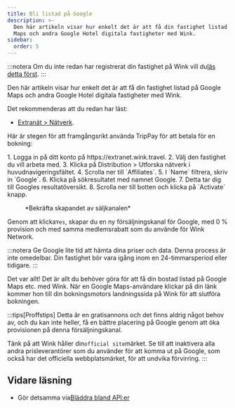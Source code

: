 ```yaml
---
title: Bli listad på Google
description: >-
  Den här artikeln visar hur enkelt det är att få din fastighet listad på Google
  Maps och andra Google Hotel digitala fastigheter med Wink.
sidebar:
  order: 5
---
```


:::notera
Om du inte redan har registrerat din fastighet på Wink vill du[läs detta först](/extranet/what-is-extranet).&#x20;
:::

Den här artikeln visar hur enkelt det är att få din fastighet listad på Google Maps och andra Google Hotel digitala fastigheter med Wink.

Det rekommenderas att du redan har läst:

* [Extranät > Nätverk](/extranet/network/).

Här är stegen för att framgångsrikt använda TripPay för att betala för en bokning:

<Steps>
  1. Logga in på ditt konto på https://extranet.wink.travel.
  2. Välj den fastighet du vill arbeta med.
  3. Klicka på Distribution > Utforska nätverk i huvudnavigeringsfältet.
  4. Scrolla ner till `Affiliates`.
  5. I `Name` filtrera, skriv in `Google`.
  6. Klicka på sökresultatet med namnet Google.
  7. Detta tar dig till Googles resultatöversikt.
  8. Scrolla ner till botten och klicka på `Activate` knapp.
</Steps>


<figure>
  <CloudinaryImage width="700" height="404" resize="scale" quality="best" alt="Skapa försäljningskanal" src="academy/create-sales-channel" errorImage="noimage_opaque_nyrtl0.png" />

  <figcaption>*Bekräfta skapandet av säljkanalen*</figcaption>
</figure>


Genom att klicka`Yes`, skapar du en ny försäljningskanal för Google, med 0 % provision och med samma medlemsrabatt som du använde för Wink Network.

:::notera
Ge Google lite tid att hämta dina priser och data. Denna process är inte omedelbar. Din fastighet bör vara igång inom en 24-timmarsperiod eller tidigare.
:::

Det var allt! Det är allt du behöver göra för att få din bostad listad på Google Maps etc. med Wink. När en Google Maps-användare klickar på din länk kommer hon till din bokningsmotors landningssida på Wink för att slutföra bokningen.

:::tips\[Proffstips]
Detta är en gratisannons och det finns aldrig något behov av, och du kan inte heller, få en bättre placering på Google genom att öka provisionen på denna försäljningskanal.

Tänk på att Wink håller din`official site`märket. Se till att inaktivera alla andra prisleverantörer som du använder för att komma ut på Google, som också har det officiella webbplatsmärket, för att undvika förvirring.
:::

## Vidare läsning

* Gör detsamma via[Bläddra bland API:er](/developers/apis/#distribution-api)

